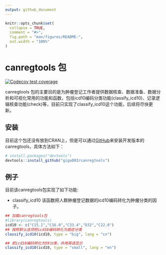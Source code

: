 ```yaml
---
output: github_document
---
```


<!-- README.md is generated from README.Rmd. Please edit that file -->

```r
knitr::opts_chunk$set(
  collapse = TRUE,
  comment = "#>",
  fig.path = "man/figures/README-",
  out.width = "100%"
)
```

# canregtools 包

<!-- badges: start -->
[![Codecov test coverage](https://codecov.io/gh/gigu003/canregtools/branch/main/graph/badge.svg)](https://app.codecov.io/gh/gigu003/canregtools?branch=main)
<!-- badges: end -->

canregtools 包的主要目的是为肿瘤登记工作者提供数据核查、数据准备、数据分析和可视化常用的功能和函数，包括icd10编码分类功能(classify_icd10)、记录逻辑核查功能(check)等，目前只实现了classify_icd10这个功能，后续将尽快更新。

## 安装

目前这个包还没有放到CRAN上，但是可以通过[GitHub](https://github.com/)来安装开发版本的canregtools，具体方法如下：

``` r
# install.packages("devtools")
devtools::install_github("gigu003/canregtools")
```

## 例子

目前该canregtools包实现了如下功能:

- classify_icd10  该函数把人群肿瘤登记数据的icd10编码转化为肿瘤分类的因子。

```r
## 加载canregtools包
#library(canregtools)
icd10 <- c("C15.1","C16.0","C33.4","D32","C22.0")
## 按照默认选项把icd10编码转化为癌症分类
classify_icd10(icd10, type = "big", lang = "cn")

## 把icd10编码转化为59分类，并用英语显示
classify_icd10(icd10, type = "small", lang = "en")

```

